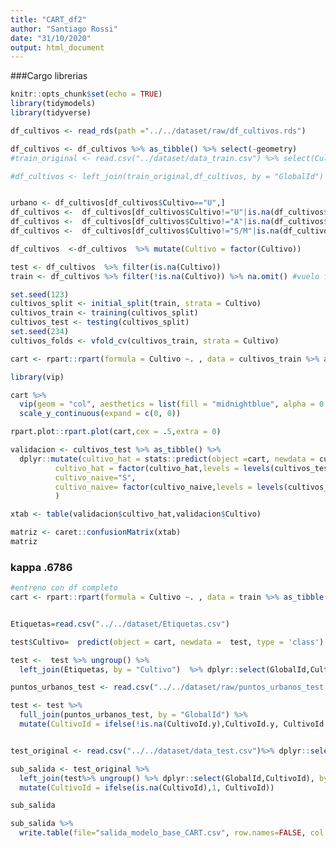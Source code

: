 ```yaml
---
title: "CART_df2"
author: "Santiago Rossi"
date: "31/10/2020"
output: html_document
---
```


###Cargo librerias
```r
knitr::opts_chunk$set(echo = TRUE)
library(tidymodels)
library(tidyverse)
```
 
```r
df_cultivos <- read_rds(path ="../../dataset/raw/df_cultivos.rds") 

df_cultivos <- df_cultivos %>% as_tibble() %>% select(-geometry)
#train_original <- read.csv("../dataset/data_train.csv") %>% select(Cultivo, GlobalId)

#df_cultivos <- left_join(train_original,df_cultivos, by = "GlobalId") %>% mutate(Cultivo = Cultivo.x) %>% select(-Cultivo.y,-Cultivo.x) %>% select(Cultivo,everything())


urbano <- df_cultivos[df_cultivos$Cultivo=="U",]
df_cultivos <-  df_cultivos[df_cultivos$Cultivo!="U"|is.na(df_cultivos$Cultivo),]
df_cultivos <-  df_cultivos[df_cultivos$Cultivo!="A"|is.na(df_cultivos$Cultivo),]
df_cultivos <-  df_cultivos[df_cultivos$Cultivo!="S/M"|is.na(df_cultivos$Cultivo),]

df_cultivos  <-df_cultivos  %>% mutate(Cultivo = factor(Cultivo))

test <- df_cultivos  %>% filter(is.na(Cultivo)) 
train <- df_cultivos %>% filter(!is.na(Cultivo)) %>% na.omit() #vuelo filas con faltantes

```


```r

set.seed(123)
cultivos_split <- initial_split(train, strata = Cultivo)
cultivos_train <- training(cultivos_split)
cultivos_test <- testing(cultivos_split)
set.seed(234)
cultivos_folds <- vfold_cv(cultivos_train, strata = Cultivo)

cart <- rpart::rpart(formula = Cultivo ~. , data = cultivos_train %>% as_tibble() %>% dplyr::select(-GlobalId), control = rpart::rpart.control(cp = 1e-10, minsplit = 10, maxdepth=10))
```

```r
library(vip)

cart %>%
  vip(geom = "col", aesthetics = list(fill = "midnightblue", alpha = 0.8)) +
  scale_y_continuous(expand = c(0, 0))

rpart.plot::rpart.plot(cart,cex = .5,extra = 0)
```

```r

validacion <- cultivos_test %>% as_tibble() %>% 
  dplyr::mutate(cultivo_hat = stats::predict(object =cart, newdata = cultivos_test, type = 'class'),
          cultivo_hat = factor(cultivo_hat,levels = levels(cultivos_test$Cultivo)),
          cultivo_naive="S",
          cultivo_naive= factor(cultivo_naive,levels = levels(cultivos_test$Cultivo))
          )

xtab <- table(validacion$cultivo_hat,validacion$Cultivo)

matriz <- caret::confusionMatrix(xtab)
matriz

```

### kappa .6786

```r
#entreno con df completo
cart <- rpart::rpart(formula = Cultivo ~. , data = train %>% as_tibble() %>% dplyr::select(-GlobalId), control = rpart::rpart.control(cp = 1e-10, minsplit = 10, maxdepth=10))


Etiquetas=read.csv("../../dataset/Etiquetas.csv")

test$Cultivo=  predict(object = cart, newdata =  test, type = 'class')

test <-  test %>% ungroup() %>%  
  left_join(Etiquetas, by = "Cultivo")  %>% dplyr::select(GlobalId,CultivoId)

puntos_urbanos_test <- read.csv("../../dataset/raw/puntos_urbanos_test.csv")

test <- test %>%
  full_join(puntos_urbanos_test, by = "GlobalId") %>% 
  mutate(CultivoId = ifelse(!is.na(CultivoId.y),CultivoId.y, CultivoId.x)) %>% dplyr::select(GlobalId,CultivoId) 


test_original <- read.csv("../../dataset/data_test.csv")%>% dplyr::select(GlobalId)

sub_salida <- test_original %>%
  left_join(test%>% ungroup() %>% dplyr::select(GlobalId,CultivoId), by = "GlobalId") %>% 
  mutate(CultivoId = ifelse(is.na(CultivoId),1, CultivoId))

sub_salida

sub_salida %>%  
  write.table(file="salida_modelo_base_CART.csv", row.names=FALSE, col.names=FALSE, sep=",")

```